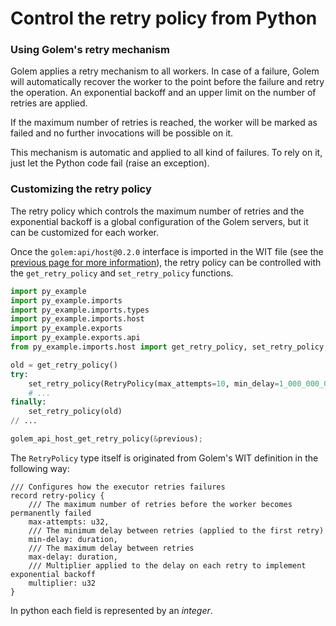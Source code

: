 # Control the retry policy from Python

### Using Golem's retry mechanism

Golem applies a retry mechanism to all workers. In case of a failure, Golem will automatically recover the worker to the point before the failure and retry the operation. An exponential backoff and an upper limit on the number of retries are applied.

If the maximum number of retries is reached, the worker will be marked as failed and no further invocations will be possible on it.

This mechanism is automatic and applied to all kind of failures. To rely on it, just let the Python code fail (raise an exception).

### Customizing the retry policy

The retry policy which controls the maximum number of retries and the exponential backoff is a global configuration of the Golem servers, but it can be customized for each worker.

Once the `golem:api/host@0.2.0` interface is imported in the WIT file (see the [previous page for more information](docs/python-language-guide/durability)), the retry policy can be controlled with the `get_retry_policy` and `set_retry_policy` functions.

```python
import py_example
import py_example.imports
import py_example.imports.types
import py_example.imports.host
import py_example.exports
import py_example.exports.api
from py_example.imports.host import get_retry_policy, set_retry_policy, RetryPolicy

old = get_retry_policy()
try:
    set_retry_policy(RetryPolicy(max_attempts=10, min_delay=1_000_000_000, max_delay=1_000_000_000, multiplier=1))
    # ...
finally:
    set_retry_policy(old)
// ...

golem_api_host_get_retry_policy(&previous);
```

The `RetryPolicy` type itself is originated from Golem's WIT definition in the following way:

```wit
/// Configures how the executor retries failures
record retry-policy {
    /// The maximum number of retries before the worker becomes permanently failed
    max-attempts: u32,
    /// The minimum delay between retries (applied to the first retry)
    min-delay: duration,
    /// The maximum delay between retries
    max-delay: duration,
    /// Multiplier applied to the delay on each retry to implement exponential backoff
    multiplier: u32
}
```

In python each field is represented by an _integer_.
